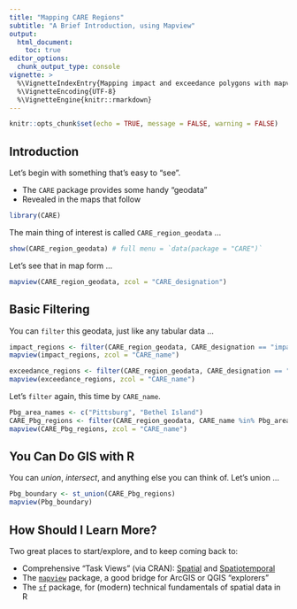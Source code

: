 ```yaml
---
title: "Mapping CARE Regions"
subtitle: "A Brief Introduction, using Mapview"
output:
  html_document:
    toc: true
editor_options:
  chunk_output_type: console
vignette: >
  %\VignetteIndexEntry{Mapping impact and exceedance polygons with mapview}
  %\VignetteEncoding{UTF-8}
  %\VignetteEngine{knitr::rmarkdown}
---
```


```r
knitr::opts_chunk$set(echo = TRUE, message = FALSE, warning = FALSE)
```

## Introduction

Let's begin with something that's easy to "see".

- The `CARE` package provides some handy "geodata"
- Revealed in the maps that follow

```r
library(CARE)
```

The main thing of interest is called `CARE_region_geodata` ...

```r
show(CARE_region_geodata) # full menu = `data(package = "CARE")`
```

Let's see that in map form ...

```r
mapview(CARE_region_geodata, zcol = "CARE_designation")
```

## Basic Filtering

You can `filter` this geodata, just like any tabular data ...

```r
impact_regions <- filter(CARE_region_geodata, CARE_designation == "impact")
mapview(impact_regions, zcol = "CARE_name")
```

```r
exceedance_regions <- filter(CARE_region_geodata, CARE_designation == "exceedance")
mapview(exceedance_regions, zcol = "CARE_name")
```

Let's `filter` again, this time by `CARE_name`.

```r
Pbg_area_names <- c("Pittsburg", "Bethel Island")
CARE_Pbg_regions <- filter(CARE_region_geodata, CARE_name %in% Pbg_area_names)
mapview(CARE_Pbg_regions, zcol = "CARE_name")
```

## You Can Do GIS with R

You can *union*, *intersect*, and anything else you can think of. Let's union ...

```r
Pbg_boundary <- st_union(CARE_Pbg_regions)
mapview(Pbg_boundary)
```

## How Should I Learn More?

Two great places to start/explore, and to keep coming back to:

- Comprehensive "Task Views" (via CRAN): [Spatial](https://cran.r-project.org/web/views/Spatial.html) and [Spatiotemporal](https://cran.r-project.org/web/views/SpatioTemporal.html)
- The [`mapview`](https://github.com/r-spatial/mapview) package, a good bridge for ArcGIS or QGIS "explorers"
- The [`sf`](https://github.com/r-spatial/sf) package, for (modern) technical fundamentals of spatial data in R

